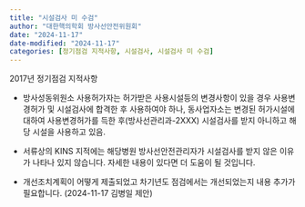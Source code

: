 ```yaml
---
title: "시설검사 미 수검"
author: "대한핵의학회 방사선안전위원회"
date: "2024-11-17"
date-modified: "2024-11-17"
categories: [정기점검 지적사항, 시설검사, 시설검사 미 수검]
---
```


2017년 정기점검 지적사항

-   방사성동위원소 사용허가자는 허가받은 사용시설등의 변경사항이 있을 경우 사용변경허가 및 시설검사에 합격한 후 사용하여야 하나, 동사업자소는 변경된 허가시설에 대하여 사용변경허가를 득한 후(방사선관리과-2XXX) 시설검사를 받지 아니하고 해당 시설을 사용하고 있음.

-   서류상의 KINS 지적에는 해당병원 방사선안전관리자가 시설검사를 받지 않은 이유가 나타나 있지 않습니다. 자세한 내용이 있다면 더 도움이 될 것입니다.

-   개선조치계획이 어떻게 제출되었고 차기년도 점검에서는 개선되었는지 내용 추가가 필요합니다. (2024-11-17 김병일 제안)
